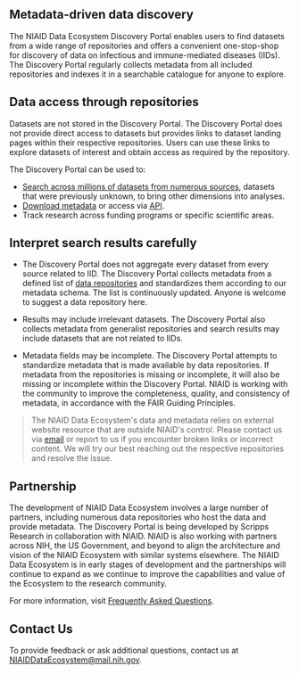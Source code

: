 ## Metadata-driven data discovery

The NIAID Data Ecosystem Discovery Portal enables users to find datasets from a 
wide range of repositories and offers a convenient one-stop-shop for discovery of 
data on infectious and immune-mediated diseases (IIDs). The Discovery Portal
regularly collects metadata from all included repositories and indexes
it in a searchable catalogue for anyone to explore.

## Data access through repositories

Datasets are not stored in the Discovery Portal. The Discovery Portal 
does not provide direct access to datasets but provides links to dataset landing 
pages within their respective repositories. Users can use these links to explore 
datasets of interest and obtain access as required by the repository.

The Discovery Portal can be used to:

- [Search across millions of datasets from numerous sources](/search/?q=&from=1&filters=%28%40type%3A%28%22Dataset%22%29%29),
  datasets that were previously unknown, to bring other dimensions into
  analyses.
- [Download metadata](/search) or access via
  [API](https://api.data.niaid.nih.gov/).
- Track research across funding programs or specific scientific areas.

## Interpret search results carefully

- The Discovery Portal does not aggregate every dataset from every source
  related to IID. The Discovery Portal collects metadata from a defined list 
  of [data repositories](/sources) and standardizes them according to our <Link
  isExternal href='https://discovery.biothings.io/view/nde'> metadata schema</Link>. 
  The list is continuously updated. Anyone is welcome to <Link isExternal
  href='https://github.com/NIAID-Data-Ecosystem/nde-crawlers/issues/new?assignees=&labels=&template=suggest-a-new-resource.md&title=%5BSOURCE%5D'>
  suggest a data repository here</Link>.

- Results may include irrelevant datasets. The Discovery Portal also
  collects metadata from generalist repositories and search results may include
  datasets that are not related to IIDs.

- Metadata fields may be incomplete. The Discovery Portal attempts to
  standardize metadata that is made available by data repositories. If metadata
  from the repositories is missing or incomplete, it will also be missing or
  incomplete within the Discovery Portal. NIAID is working with the community to
  improve the completeness, quality, and consistency of metadata, in accordance
  with the <Link isExternal href='https://doi.org/10.1038/sdata.2016.18'>FAIR Guiding Principles</Link>.

> The NIAID Data Ecosystem's data and metadata relies on external website resource that are outside NIAID's control. Please contact us via [email](mailto:NIAIDDataEcosystem@mail.nih.gov) or report to us if you encounter broken links or incorrect content. We will try our best reaching out the respective repositories and resolve the issue.

## Partnership

The development of NIAID Data Ecosystem involves a large number of partners, including numerous data repositories who host the data and provide metadata. The Discovery Portal is being developed by Scripps Research in collaboration with NIAID. NIAID is also working with partners across NIH, the US Government, 
and beyond to align the architecture and vision of the NIAID Ecosystem with similar 
systems elsewhere. The NIAID Data Ecosystem is in early stages of development and the 
partnerships will continue to expand as we continue to improve the capabilities and 
value of the Ecosystem to the research community.


For more information, visit
[Frequently Asked Questions](/faq/).

## Contact Us

To provide feedback or ask additional questions, contact us at
[NIAIDDataEcosystem@mail.nih.gov](mailto:NIAIDDataEcosystem@mail.nih.gov).
